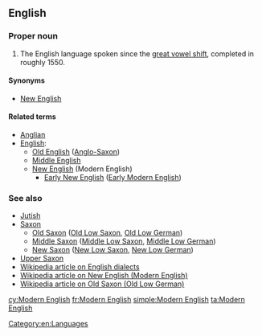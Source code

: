 ==English==

===Proper noun===
{{head|en|proper noun|head=[[modern|Modern]] [[English]]}}

# The English language spoken since the [[great vowel shift]], completed in roughly 1550.

====Synonyms====
* [[New English]]

====Related terms====
* [[Anglian]]
* [[English]]:
** [[Old English]] ([[Anglo-Saxon]])
** [[Middle English]]
** [[New English]] (Modern English)
*** [[Early New English]] ([[Early Modern English]])

===See also===
* [[Jutish]]
* [[Saxon]]
** [[Old Saxon]] ([[Old Low Saxon]], [[Old Low German]])
** [[Middle Saxon]] ([[Middle Low Saxon]], [[Middle Low German]])
** [[New Saxon]] ([[New Low Saxon]], [[New Low German]])
* [[Upper Saxon]]
* [[w:English dialects|Wikipedia article on English dialects]]
* [[w:Modern English|Wikipedia article on New English (Modern English)]]
* [[w:Old Saxon|Wikipedia article on Old Saxon (Old Low German)]]

[[Category:en:Languages]]

[[cy:Modern English]]
[[fr:Modern English]]
[[simple:Modern English]]
[[ta:Modern English]]